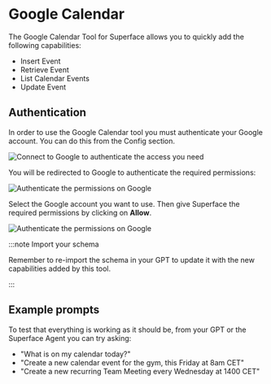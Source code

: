 # Google Calendar

The Google Calendar Tool for Superface allows you to quickly add the following capabilities:

- Insert Event
- Retrieve Event
- List Calendar Events
- Update Event

## Authentication

In order to use the Google Calendar tool you must authenticate your Google account. You can do this from the Config section.

![Connect to Google to authenticate the access you need](/img/tools/tools-google-calendar.png)

You will be redirected to Google to authenticate the required permissions:

![Authenticate the permissions on Google](/img/tools/tools-google-calendar-auth.png)

Select the Google account you want to use. Then give Superface the required permissions by clicking on **Allow**.

![Authenticate the permissions on Google](/img/tools/tools-google-calendar-auth2.png)

:::note Import your schema

Remember to re-import the schema in your GPT to update it with the new capabilities added by this tool.

:::

## Example prompts

To test that everything is working as it should be, from your GPT or the Superface Agent you can try asking:

- "What is on my calendar today?"
- "Create a new calendar event for the gym, this Friday at 8am CET"
- "Create a new recurring Team Meeting every Wednesday at 1400 CET"
